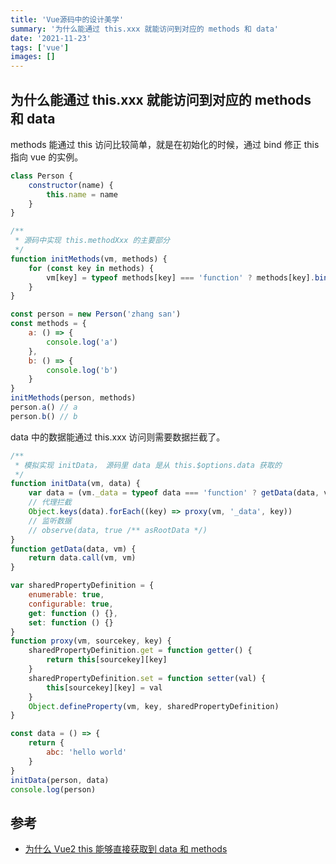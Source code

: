```yaml
---
title: 'Vue源码中的设计美学'
summary: '为什么能通过 this.xxx 就能访问到对应的 methods 和 data'
date: '2021-11-23'
tags: ['vue']
images: []
---
```


## 为什么能通过 this.xxx 就能访问到对应的 methods 和 data

methods 能通过 this 访问比较简单，就是在初始化的时候，通过 bind 修正 this 指向 vue 的实例。

```js
class Person {
    constructor(name) {
        this.name = name
    }
}

/**
 * 源码中实现 this.methodXxx 的主要部分
 */
function initMethods(vm, methods) {
    for (const key in methods) {
        vm[key] = typeof methods[key] === 'function' ? methods[key].bind(vm) : () => {}
    }
}

const person = new Person('zhang san')
const methods = {
    a: () => {
        console.log('a')
    },
    b: () => {
        console.log('b')
    }
}
initMethods(person, methods)
person.a() // a
person.b() // b
```

data 中的数据能通过 this.xxx 访问则需要数据拦截了。

```js
/**
 * 模拟实现 initData， 源码里 data 是从 this.$options.data 获取的
 */
function initData(vm, data) {
    var data = (vm._data = typeof data === 'function' ? getData(data, vm) : data || {})
    // 代理拦截
    Object.keys(data).forEach((key) => proxy(vm, '_data', key))
    // 监听数据
    // observe(data, true /** asRootData */)
}
function getData(data, vm) {
    return data.call(vm, vm)
}

var sharedPropertyDefinition = {
    enumerable: true,
    configurable: true,
    get: function () {},
    set: function () {}
}
function proxy(vm, sourcekey, key) {
    sharedPropertyDefinition.get = function getter() {
        return this[sourcekey][key]
    }
    sharedPropertyDefinition.set = function setter(val) {
        this[sourcekey][key] = val
    }
    Object.defineProperty(vm, key, sharedPropertyDefinition)
}

const data = () => {
    return {
        abc: 'hello world'
    }
}
initData(person, data)
console.log(person)
```

## 参考

- [为什么 Vue2 this 能够直接获取到 data 和 methods](https://juejin.cn/post/7112255428452417549)

